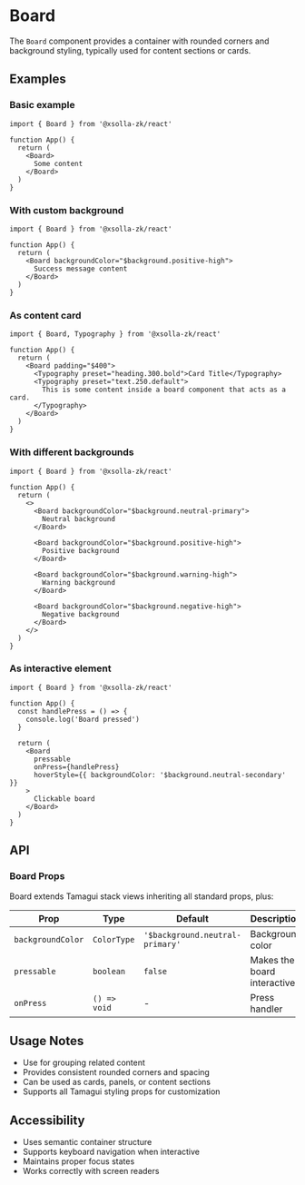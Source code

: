 # Board

The `Board` component provides a container with rounded corners and background styling, typically used for content sections or cards.

## Examples

### Basic example

```tsx
import { Board } from '@xsolla-zk/react'

function App() {
  return (
    <Board>
      Some content
    </Board>
  )
}
```

### With custom background

```tsx
import { Board } from '@xsolla-zk/react'

function App() {
  return (
    <Board backgroundColor="$background.positive-high">
      Success message content
    </Board>
  )
}
```

### As content card

```tsx
import { Board, Typography } from '@xsolla-zk/react'

function App() {
  return (
    <Board padding="$400">
      <Typography preset="heading.300.bold">Card Title</Typography>
      <Typography preset="text.250.default">
        This is some content inside a board component that acts as a card.
      </Typography>
    </Board>
  )
}
```

### With different backgrounds

```tsx
import { Board } from '@xsolla-zk/react'

function App() {
  return (
    <>
      <Board backgroundColor="$background.neutral-primary">
        Neutral background
      </Board>

      <Board backgroundColor="$background.positive-high">
        Positive background
      </Board>

      <Board backgroundColor="$background.warning-high">
        Warning background
      </Board>

      <Board backgroundColor="$background.negative-high">
        Negative background
      </Board>
    </>
  )
}
```

### As interactive element

```tsx
import { Board } from '@xsolla-zk/react'

function App() {
  const handlePress = () => {
    console.log('Board pressed')
  }

  return (
    <Board
      pressable
      onPress={handlePress}
      hoverStyle={{ backgroundColor: '$background.neutral-secondary' }}
    >
      Clickable board
    </Board>
  )
}
```

## API

### Board Props

Board extends Tamagui stack views inheriting all standard props, plus:

| Prop | Type | Default | Description |
|------|------|---------|----------|
| `backgroundColor` | `ColorType` | `'$background.neutral-primary'` | Background color |
| `pressable` | `boolean` | `false` | Makes the board interactive |
| `onPress` | `() => void` | - | Press handler |

## Usage Notes

- Use for grouping related content
- Provides consistent rounded corners and spacing
- Can be used as cards, panels, or content sections
- Supports all Tamagui styling props for customization

## Accessibility

- Uses semantic container structure
- Supports keyboard navigation when interactive
- Maintains proper focus states
- Works correctly with screen readers